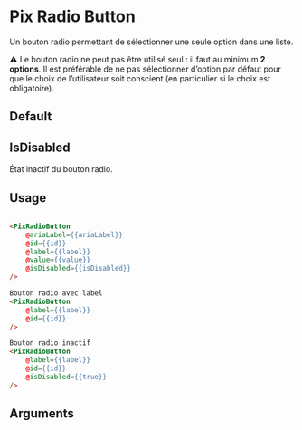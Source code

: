 

<Meta
  title='Form/Radio Button'
  component='PixRadioButton'
  decorators={[centered]}
  argTypes={stories.argTypes}
/>

# Pix Radio Button

Un bouton radio permettant de sélectionner une seule option dans une liste.

⚠️ Le bouton radio ne peut pas être utilisé seul : il faut au minimum **2 options**.
Il est préférable de ne pas sélectionner d’option par défaut pour que le choix de l’utilisateur soit conscient (en particulier si le choix est obligatoire).

## Default

<Canvas>
  <Story name='Default' story={stories.Default} height={60} />
</Canvas>

## IsDisabled

État inactif du bouton radio.

<Canvas>
  <Story name='Disabled' story={stories.isDisabled} height={60} />
</Canvas>

## Usage

```html

<PixRadioButton
    @ariaLabel={{ariaLabel}}
    @id={{id}}
    @label={{label}}
    @value={{value}}
    @isDisabled={{isDisabled}}
/>

Bouton radio avec label
<PixRadioButton
    @label={{label}}
    @id={{id}}
/>

Bouton radio inactif
<PixRadioButton
    @label={{label}}
    @id={{id}}
    @isDisabled={{true}}
/>
```

## Arguments

<ArgsTable story="Default" />
